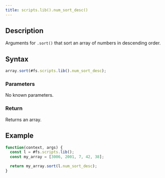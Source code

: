```yaml
---
title: scripts.lib().num_sort_desc()
---
```


## Description

Arguments for `.sort()` that sort an array of numbers in descending order.

## Syntax

```js
array.sort(#fs.scripts.lib().num_sort_desc);
```

### Parameters

No known parameters.

### Return

Returns an array.

## Example

```js
function(context, args) {
  const l = #fs.scripts.lib();
  const my_array = [3006, 2001, 7, 42, 38];

  return my_array.sort(l.num_sort_desc);
}
```
